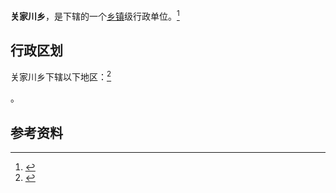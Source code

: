 {{中国乡级行政区|62/29/27/203/000}}

'''关家川乡'''，是{{PRC admin/fullname|62/29/27/203/000|3}}下辖的一个[[乡镇|乡镇]]级行政单位。<ref>{{PRC admin/ref sgc|{{PRC admin/parent|62/29/27/203/000}}}}</ref>

== 行政区划 ==

关家川乡下辖以下地区：<ref>{{PRC admin/ref sgc|62/29/27/203/000}}</ref>

{{PRC admin/children|62/29/27/203/000}}。

== 参考资料 ==

{{reflist}}

{{行政区划小作品}}
{{PRC admin/navcat|62/29/27/203/000}}